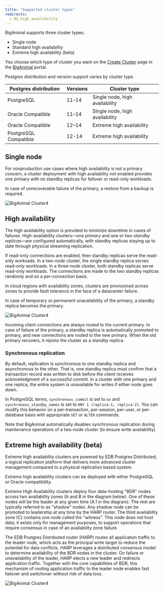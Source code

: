 ```yaml
---
title: "Supported cluster types"
redirects:
  - 02_high_availibility
---
```


BigAnimal supports three cluster types: 
- Single node
- Standard high availability
- Extreme high availability (beta)

You choose which type of cluster you want on the [Create Cluster](https://portal.biganimal.com/create-cluster) page in the [BigAnimal](https://portal.biganimal.com) portal.  

Postgres distribution and version support varies by cluster type.

| Postgres distribution        | Versions     | Cluster type                   |
| ---------------------------- | ------------ | ------------------------------ |
| PostgreSQL                   | 11–14        | Single node, high availability |
| Oracle Compatible            | 11–14        | Single node, high availability |
| Oracle Compatible            | 12–14        | Extreme high availability      |
| PostgreSQL Compatible        | 12-14        | Extreme high availability      |

## Single node

For nonproduction use cases where high availability is not a primary concern, a cluster deployment with high availability not enabled provides one primary with no standby replicas for failover or read-only workloads. 

In case of unrecoverable failure of the primary, a restore from a backup is required. 

![*BigAnimal Cluster4*](images/Single-Node-Diagram-2x.png)

## High availability

The high availability option is provided to minimize downtime in cases of failures. High-availability clusters—one *primary* and one or two *standby replicas*—are configured automatically, with standby replicas staying up to date through physical streaming replication. 

If read-only connections are enabled, then standby replicas serve the read-only workoads. In a two-node cluster, the single standby replica serves read-only workloads. In a three-node cluster, both standby replicas serve read-only workloads. The connections are made to the two standby replicas randomly and on a per-connection basis. 

In cloud regions with availability zones, clusters are provisioned across zones to provide fault tolerance in the face of a datacenter failure.

In case of temporary or permanent unavailability of the primary, a standby replica becomes the primary.

![*BigAnimal Cluster4*](images/HA-diagram-2x.png)

Incoming client connections are always routed to the current primary. In case of failure of the primary, a standby replica is automatically promoted to primary, and new connections are routed to the new primary. When the old primary recovers, it rejoins the cluster as a standby replica.


### Synchronous replication

By default, replication is synchronous to one standby replica and asynchronous to the other. That is, one standby replica must confirm that a transaction record was written to disk before the client receives acknowledgment of a successful commit. In a cluster with one primary and one replica, the entire system is unavailable for writes if either node goes down.

In PostgreSQL terms, `synchronous_commit` is set to `on` and `synchronous_standby_names` is set to `ANY 1 (replica-1, replica-2)`. You can modify this behavior on a per-transaction, per-session, per-user, or per-database basis with appropriate `SET` or `ALTER` commands. 

Note that BigAnimal automatically disables synchronous replication during maintenance operations of a two-node cluster (to ensure write availability).


## Extreme high availability (beta)

Extreme high availability clusters are powered by EDB Postgres Distributed, a logical replication platform that delivers more advanced cluster management compared to a physical replication based system. 

Extreme high availability clusters can be deployed with either PostgreSQL or Oracle compatibility. 

Extreme High Availability clusters deploy four data-hosting "BDR" nodes across two availability zones (A and B in the diagram below). One of these nodes will be the leader at any given time (A.1 in the diagram). The rest are typically referred to as "shadow" nodes. Any shadow node can be promoted to leadership at any time by the HARP router. The third availability zone (C) contains one node called the "witness". This node does not host data; it exists only for management purposes, to support operations that require consensus in case of an availability zone failure.

The EDB Postgres Distributed router (HARP) routes all application traffic to the leader node, which acts as the principal write target to reduce the potential for data conflicts. HARP leverages a distributed consensus model to determine availability of the BDR nodes in the cluster. On failure or unavailability of the leader, HARP elects a new leader and redirects application traffic. Together with the core capabilities of BDR, this mechanism of routing application traffic to the leader node enables fast failover and switchover without risk of data loss. 

![*BigAnimal Cluster4*](images/Extreme-HA-Diagram-2x.png)
